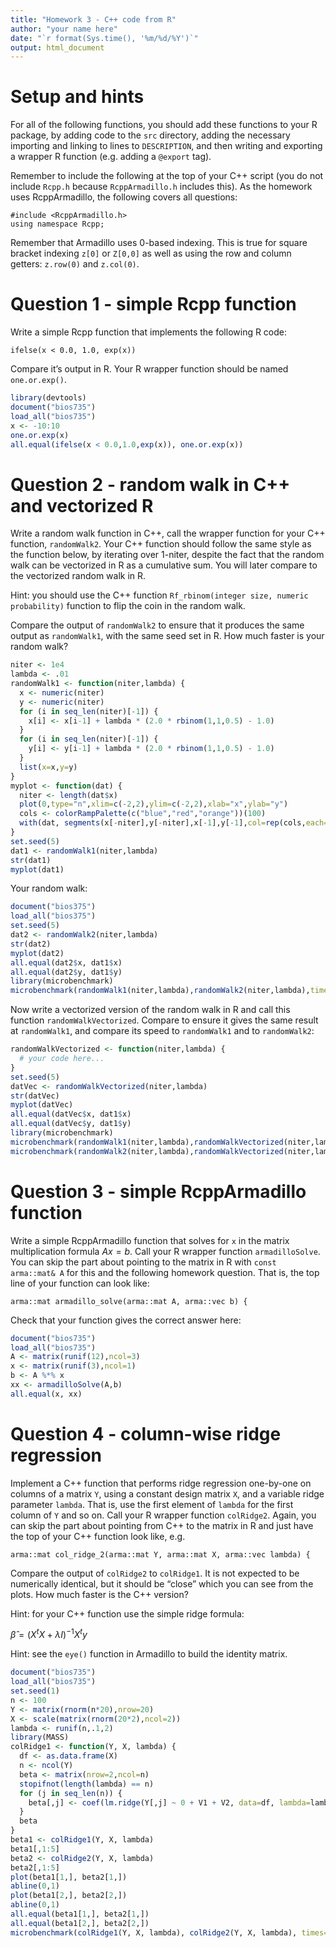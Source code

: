 ```yaml
---
title: "Homework 3 - C++ code from R"
author: "your name here"
date: "`r format(Sys.time(), '%m/%d/%Y')`"
output: html_document
---
```


# Setup and hints

For all of the following functions, you should add these functions to
your R package, by adding code to the `src` directory, adding the
necessary importing and linking to lines to `DESCRIPTION`, and then
writing and exporting a wrapper R function (e.g. adding a `@export`
tag). 

Remember to include the following at the top of your C++ script (you
do not include `Rcpp.h` because `RcppArmadillo.h` includes this). As
the homework uses RcppArmadillo, the following covers all questions:

```
#include <RcppArmadillo.h>
using namespace Rcpp;
```

Remember that Armadillo uses 0-based indexing. This is true for square
bracket indexing `z[0]` or `Z[0,0]` as well as using the row and
column getters: `z.row(0)` and `z.col(0)`.

# Question 1 - simple Rcpp function

Write a simple Rcpp function that implements the following R code:

`ifelse(x < 0.0, 1.0, exp(x))`

Compare it's output in R. Your R wrapper function should be named
`one.or.exp()`.

```r
library(devtools)
document("bios735")
load_all("bios735")
x <- -10:10
one.or.exp(x)
all.equal(ifelse(x < 0.0,1.0,exp(x)), one.or.exp(x))
```

# Question 2 - random walk in C++ and vectorized R

Write a random walk function in C++, call the wrapper function for
your C++ function, `randomWalk2`. Your C++ function should follow the
same style as the function below, by iterating over 1-niter, despite
the fact that the random walk can be vectorized in R as a cumulative
sum. You will later compare to the vectorized random walk in R.

Hint: you should use the C++ function `Rf_rbinom(integer size, numeric
probability)` function to flip the coin in the random walk.

Compare the output of `randomWalk2` to ensure that it produces the
same output as `randomWalk1`, with the same seed set in R. How much
faster is your random walk? 

```r
niter <- 1e4
lambda <- .01
randomWalk1 <- function(niter,lambda) {
  x <- numeric(niter)
  y <- numeric(niter)
  for (i in seq_len(niter)[-1]) {
    x[i] <- x[i-1] + lambda * (2.0 * rbinom(1,1,0.5) - 1.0)
  }
  for (i in seq_len(niter)[-1]) {
    y[i] <- y[i-1] + lambda * (2.0 * rbinom(1,1,0.5) - 1.0)
  }
  list(x=x,y=y)
}
myplot <- function(dat) {
  niter <- length(dat$x)
  plot(0,type="n",xlim=c(-2,2),ylim=c(-2,2),xlab="x",ylab="y")
  cols <- colorRampPalette(c("blue","red","orange"))(100)
  with(dat, segments(x[-niter],y[-niter],x[-1],y[-1],col=rep(cols,each=niter/100)))
}
set.seed(5)
dat1 <- randomWalk1(niter,lambda)
str(dat1)
myplot(dat1)
```

Your random walk:

```r
document("bios375")
load_all("bios375")
set.seed(5)
dat2 <- randomWalk2(niter,lambda)
str(dat2)
myplot(dat2)
all.equal(dat2$x, dat1$x)
all.equal(dat2$y, dat1$y)
library(microbenchmark)
microbenchmark(randomWalk1(niter,lambda),randomWalk2(niter,lambda),times=10)
```

Now write a vectorized version of the random walk in R and call this
function `randomWalkVectorized`. Compare to ensure it gives the same
result at `randomWalk1`, and compare its speed to `randomWalk1` and to
`randomWalk2`:

```r
randomWalkVectorized <- function(niter,lambda) {
  # your code here...
}
set.seed(5)
datVec <- randomWalkVectorized(niter,lambda)
str(datVec)
myplot(datVec)
all.equal(datVec$x, dat1$x)
all.equal(datVec$y, dat1$y)
library(microbenchmark)
microbenchmark(randomWalk1(niter,lambda),randomWalkVectorized(niter,lambda),times=10)
microbenchmark(randomWalk2(niter,lambda),randomWalkVectorized(niter,lambda),times=10)
```

# Question 3 - simple RcppArmadillo function

Write a simple RcppArmadillo function that solves for `x` in the
matrix multiplication formula $Ax = b$. Call your R wrapper function
`armadilloSolve`. You can skip the part about pointing to the matrix
in R with `const arma::mat& A` for this and the following homework
question. That is, the top line of your function can look like:

```
arma::mat armadillo_solve(arma::mat A, arma::vec b) {
```

Check that your function gives the correct answer here:

```r
document("bios735")
load_all("bios735")
A <- matrix(runif(12),ncol=3)
x <- matrix(runif(3),ncol=1)
b <- A %*% x
xx <- armadilloSolve(A,b)
all.equal(x, xx)
```

# Question 4 - column-wise ridge regression

Implement a C++ function that performs ridge regression one-by-one on
columns of a matrix `Y`, using a constant design matrix `X`, and a
variable ridge parameter `lambda`. That is, use the first element of
`lambda` for the first column of `Y` and so on. Call your R wrapper
function `colRidge2`. Again, you can skip the part about pointing from
C++ to the matrix in R and just have the top of your C++ function look
like, e.g.

```
arma::mat col_ridge_2(arma::mat Y, arma::mat X, arma::vec lambda) {
```

Compare the output of `colRidge2` to `colRidge1`. It is not expected to
be numerically identical, but it should be "close" which you can see
from the plots. How much faster is the C++ version?

Hint: for your C++ function use the simple ridge formula:

$\hat{\beta} = (X^t X + \lambda I)^{-1} X^t y$

Hint: see the `eye()` function in Armadillo to build the identity matrix.

```r
document("bios735")
load_all("bios735")
set.seed(1)
n <- 100
Y <- matrix(rnorm(n*20),nrow=20)
X <- scale(matrix(rnorm(20*2),ncol=2))
lambda <- runif(n,.1,2)
library(MASS)
colRidge1 <- function(Y, X, lambda) {
  df <- as.data.frame(X)
  n <- ncol(Y)
  beta <- matrix(nrow=2,ncol=n)
  stopifnot(length(lambda) == n)
  for (j in seq_len(n)) {
    beta[,j] <- coef(lm.ridge(Y[,j] ~ 0 + V1 + V2, data=df, lambda=lambda[j]))
  }
  beta
}
beta1 <- colRidge1(Y, X, lambda)
beta1[,1:5]
beta2 <- colRidge2(Y, X, lambda)
beta2[,1:5]
plot(beta1[1,], beta2[1,])
abline(0,1)
plot(beta1[2,], beta2[2,])
abline(0,1)
all.equal(beta1[1,], beta2[1,])
all.equal(beta1[2,], beta2[2,])
microbenchmark(colRidge1(Y, X, lambda), colRidge2(Y, X, lambda), times=10)
```
